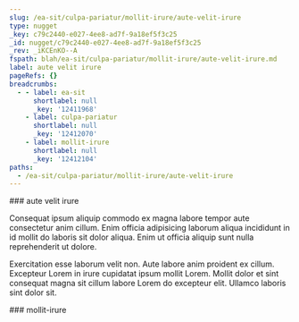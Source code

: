 ```yaml
---
slug: /ea-sit/culpa-pariatur/mollit-irure/aute-velit-irure
type: nugget
_key: c79c2440-e027-4ee8-ad7f-9a18ef5f3c25
_id: nugget/c79c2440-e027-4ee8-ad7f-9a18ef5f3c25
_rev: _iKCEnKO--A
fspath: blah/ea-sit/culpa-pariatur/mollit-irure/aute-velit-irure.md
label: aute velit irure
pageRefs: {}
breadcrumbs:
  - - label: ea-sit
      shortlabel: null
      _key: '12411968'
    - label: culpa-pariatur
      shortlabel: null
      _key: '12412070'
    - label: mollit-irure
      shortlabel: null
      _key: '12412104'
paths:
  - /ea-sit/culpa-pariatur/mollit-irure/aute-velit-irure
---
```


<NuggetArea>
<Nugget slug="/ea-sit/culpa-pariatur/mollit-irure/aute-velit-irure" type="nugget" _key="c79c2440-e027-4ee8-ad7f-9a18ef5f3c25" _id="nugget/c79c2440-e027-4ee8-ad7f-9a18ef5f3c25" _rev="_iKCEnKO--A" fspath="blah/ea-sit/culpa-pariatur/mollit-irure/aute-velit-irure.md" label="aute velit irure" paths="/ea-sit/culpa-pariatur/mollit-irure/aute-velit-irure">
<NuggetBody>
### aute velit irure

Consequat ipsum aliquip commodo ex magna labore tempor aute consectetur anim cillum. Enim officia adipisicing laborum aliqua incididunt in id mollit do laboris sit dolor aliqua. Enim ut officia aliquip sunt nulla reprehenderit ut dolore.

Exercitation esse laborum velit non. Aute labore anim proident ex cillum. Excepteur Lorem in irure cupidatat ipsum mollit Lorem. Mollit dolor et sint consequat magna sit cillum labore Lorem do excepteur elit. Ullamco laboris sint dolor sit.

</NuggetBody>
<Breadcrumbs>
<Crumbs>
<Crumb _key="12411968" label="ea-sit" /><Crumb _key="12412070" label="culpa-pariatur" /><Crumb _key="12412104" label="mollit-irure" />
</Crumbs>
</Breadcrumbs>
</Nugget>

<NuggetsInbound>
</NuggetsInbound>
<NuggetsOutbound>
</NuggetsOutbound>
</NuggetArea>
<PassagesInbound>
<Passage direction="inbound" type="passage" _key="12412104" _id="passage/12412104" _rev="_iKCEnKO--_" label="mollit-irure" passage="mollit-irure" fspath="blah/ea-sit/culpa-pariatur/mollit-irure" paths="/ea-sit/culpa-pariatur/mollit-irure" slug="/ea-sit/culpa-pariatur/mollit-irure">
<NuggetBody>
### mollit-irure

</NuggetBody>
<Breadcrumbs>
<Crumbs>
<Crumb _key="12411968" label="ea-sit" /><Crumb _key="12412070" label="culpa-pariatur" />
</Crumbs>
</Breadcrumbs>
</Passage>

</PassagesInbound>
<PassagesOutbound>
</PassagesOutbound>